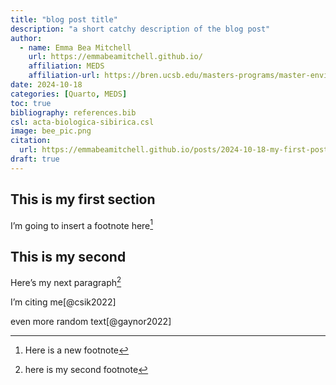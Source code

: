 ```yaml
---
title: "blog post title"
description: "a short catchy description of the blog post"
author: 
  - name: Emma Bea Mitchell
    url: https://emmabeamitchell.github.io/
    affiliation: MEDS
    affiliation-url: https://bren.ucsb.edu/masters-programs/master-environmental-data-science
date: 2024-10-18
categories: [Quarto, MEDS]
toc: true
bibliography: references.bib
csl: acta-biologica-sibirica.csl
image: bee_pic.png
citation: 
  url: https://emmabeamitchell.github.io/posts/2024-10-18-my-first-post/
draft: true
---
```


## This is my first section

I'm going to insert a footnote here[^1]

[^1]: Here is a new footnote

## This is my second

Here's my next paragraph[^2]

[^2]: here is my second footnote

I'm citing me[@csik2022]

even more random text[@gaynor2022]
